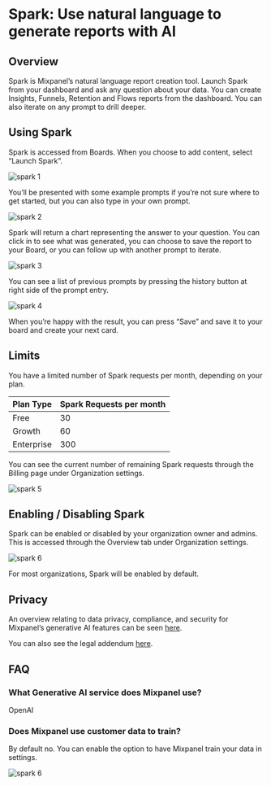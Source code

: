 # Spark: Use natural language to generate reports with AI

## Overview

Spark is Mixpanel’s natural language report creation tool. Launch Spark from your dashboard and ask any question about your data. You can create Insights, Funnels, Retention and Flows reports from the dashboard. You can also iterate on any prompt to drill deeper.

## Using Spark

Spark is accessed from Boards. When you choose to add content, select “Launch Spark”.

![spark 1](/spark-1.png)

You’ll be presented with some example prompts if you’re not sure where to get started, but you can also type in your own prompt.

![spark 2](/spark-2.png)

Spark will return a chart representing the answer to your question. You can click in to see what was generated, you can choose to save the report to your Board, or you can follow up with another prompt to iterate.

![spark 3](/spark-3.png)

You can see a list of previous prompts by pressing the history button at right side of the prompt entry.

![spark 4](/spark-4.png)

When you’re happy with the result, you can press “Save” and save it to your board and create your next card.

## Limits

You have a limited number of Spark requests per month, depending on your plan.

| Plan Type | Spark Requests per month |
| --- | --- |
| Free | 30 |
| Growth | 60 |
| Enterprise | 300 |

You can see the current number of remaining Spark requests through the Billing page under Organization settings.

![spark 5](/spark-5.png)

## Enabling / Disabling Spark

Spark can be enabled or disabled by your organization owner and admins. This is accessed through the Overview tab under Organization settings.

![spark 6](/spark-6.png)

For most organizations, Spark will be enabled by default.

## Privacy

An overview relating to data privacy, compliance, and security for Mixpanel’s generative AI features can be seen [here](https://mixpanel.com/legal/gen-ai-features/).

You can also see the legal addendum [here](https://mixpanel.com/legal/gen-ai-service-addendum/).

## FAQ

### What Generative AI service does Mixpanel use?

OpenAI

### Does Mixpanel use customer data to train?

By default no. You can enable the option to have Mixpanel train your data in settings.

![spark 6](/spark-6.png)
